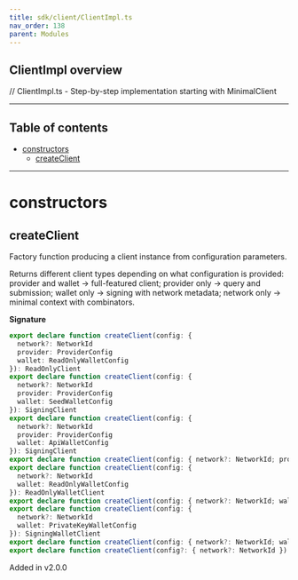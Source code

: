 ```yaml
---
title: sdk/client/ClientImpl.ts
nav_order: 138
parent: Modules
---
```


## ClientImpl overview

// ClientImpl.ts - Step-by-step implementation starting with MinimalClient

---

<h2 className="text-delta">Table of contents</h2>

- [constructors](#constructors)
  - [createClient](#createclient)

---

# constructors

## createClient

Factory function producing a client instance from configuration parameters.

Returns different client types depending on what configuration is provided:
provider and wallet → full-featured client; provider only → query and submission;
wallet only → signing with network metadata; network only → minimal context with combinators.

**Signature**

```ts
export declare function createClient(config: {
  network?: NetworkId
  provider: ProviderConfig
  wallet: ReadOnlyWalletConfig
}): ReadOnlyClient
export declare function createClient(config: {
  network?: NetworkId
  provider: ProviderConfig
  wallet: SeedWalletConfig
}): SigningClient
export declare function createClient(config: {
  network?: NetworkId
  provider: ProviderConfig
  wallet: ApiWalletConfig
}): SigningClient
export declare function createClient(config: { network?: NetworkId; provider: ProviderConfig }): ProviderOnlyClient
export declare function createClient(config: {
  network?: NetworkId
  wallet: ReadOnlyWalletConfig
}): ReadOnlyWalletClient
export declare function createClient(config: { network?: NetworkId; wallet: SeedWalletConfig }): SigningWalletClient
export declare function createClient(config: {
  network?: NetworkId
  wallet: PrivateKeyWalletConfig
}): SigningWalletClient
export declare function createClient(config: { network?: NetworkId; wallet: ApiWalletConfig }): ApiWalletClient
export declare function createClient(config?: { network?: NetworkId }): MinimalClient
```

Added in v2.0.0
